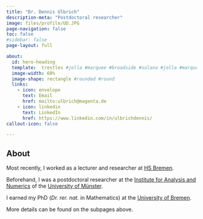```yaml
---
title: "Dr. Dennis Ulbrich"
description-meta: "Postdoctoral researcher"
image: files/profile/UD.JPG
page-navigation: false
toc: false  
#sidebar: false
page-layout: full

about:
  id: hero-heading
  template:  trestles #jolla #marquee #broadside #solana #jolla #marquee #jolla #solana #broadside #marquee #trestles #solana #broadside #jolla    
  image-width: 60%
  image-shape: rectangle #rounded #round 
  links:
    - icon: envelope
      text: Email
      href: mailto:ulbrich@magenta.de
    - icon: linkedin
      text: LinkedIn
      href: https://www.linkedin.com/in/ulbrichdennis/
callout-icon: false

---
```


:::{#hero-heading}

## About 

Most recently, I worked as a lecturer and researcher at [HS Bremen](https://www.hs-bremen.de/en/).

Beforehand, I was a postdoctoral researcher at the [Institute for Analysis and Numerics](https://www.uni-muenster.de/AMM/en/institute.shtml) of the [University of Münster](https://www.uni-muenster.de/en/).

I earned my PhD (*Dr. rer. nat.* in Mathematics) at the [University of Bremen](https://www.uni-bremen.de/en/).

More details can be found on the subpages above.

:::



